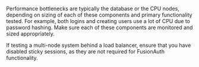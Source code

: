 Performance bottlenecks are typically the database or the CPU nodes, depending on sizing of each of these components and primary functionality tested. For example, both logins and creating users use a lot of CPU due to password hashing. Make sure each of these components are monitored and sized appropriately.

If testing a multi-node system behind a load balancer, ensure that you have disabled sticky sessions, as they are not required for FusionAuth functionality.
